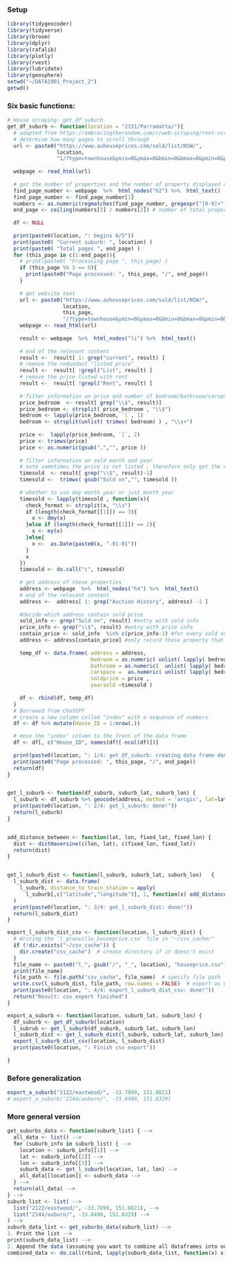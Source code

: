 ### Setup
```r
library(tidygeocoder)
library(tidyverse)
library(broom)
library(dplyr)
library(rafalib)
library(plotly)
library(rvest)
library(lubridate)
library(geosphere)
setwd("~/DATA1901_Project_2")
getwd()
```

### Six basic functions:
```r
# House scraping: get_df_suburb
get_df_suburb <- function(location = "2151/Parramatta/"){
  # adapted from https://embracingtherandom.com/r/web-scraping/rent-scraping/
  # determine how many pages to scroll through 
  url <- paste0("https://www.auhouseprices.com/sold/list/NSW/", 
                location, 
                "1/?type=townhouse&ymin=0&ymax=0&bmin=0&bmax=0&pmin=0&pmax=0&sort=date&kw=") # type set to townhouse, no other filtering
  
  webpage <- read_html(url)
  
  # get the number of properties and the number of property displayed on each page 
  find_page_number <- webpage  %>%  html_nodes("h2") %>%  html_text() 
  find_page_number <- find_page_number[1]
  numbers <- as.numeric(regmatches(find_page_number, gregexpr("[0-9]+", find_page_number))[[1]])
  end_page <- ceiling(numbers[3] / numbers[2]) # number of total properties / number on page  = total number of pages
  
  df <- NULL
  
  print(paste0(location, ": begins 0/5"))
  print(paste0( "Current suburb: ", location) )
  print(paste0( "Total pages ", end_page) )
  for (this_page in c(1:end_page)){
    # print(paste0( "Processing page ", this_page) )
    if (this_page %% 5 == 0){
      print(paste0("Page processed: ", this_page, "/", end_page))
    }
    
    # get website text
    url <- paste0("https://www.auhouseprices.com/sold/list/NSW/", 
                  location, 
                  this_page, 
                  "/?type=townhouse&ymin=0&ymax=0&bmin=0&bmax=0&pmin=0&pmax=0&sort=date&kw=") # type set to townhouse, no other filtering 
    webpage <- read_html(url)
    
    result <- webpage  %>%  html_nodes("li") %>%  html_text() 
    
    # end of the relevant content 
    result <-  result[ 1: grep("current", result) ]
    # remove the redundant "listed price" 
    result <-  result[ !grepl("List", result) ]
    # remove the price listed with rent
    result <-  result[ !grepl("Rent", result) ]
    
    # filter information on price and number of bedroom/bathroom/carspace
    price_bedroom  <- result[ grep("\\$", result)]
    price_bedroom <- strsplit( price_bedroom , "\\$")
    bedroom <- lapply(price_bedroom, `[`, 1)
    bedroom <- strsplit(unlist( trimws( bedroom) ) , "\\s+")
    
    price <-  lapply(price_bedroom, `[`, 2)
    price <- trimws(price)
    price <- as.numeric(gsub(",","", price ))
    
    # filter information on sold month and year
    # note sometimes the price is not listed , therefore only get the ones with the price 
    timesold  <- result[ grep("\\$", result)-1]
    timesold <-  trimws( gsub("Sold on","", timesold )) 
    
    # whether to use day month year or just month year
    timesold <- lapply(timesold , function(x){
      check_format <- strsplit(x, "\\s")
      if (length(check_format[[1]]) == 3){
        x <- dmy(x)
      }else if (length(check_format[[1]]) == 2){
        x <- my(x)
      }else{
        x <-  as.Date(paste0(x, "-01-01"))
      }
      x
    })
    timesold <- do.call("c", timesold)
    
    # get address of these properties
    address <- webpage  %>%  html_nodes("h4") %>%  html_text() 
    # end of the relevant content 
    address <-  address[ 1: grep("Auction History", address) -1 ]
    
    #decide which address contain sold price  
    sold_info <- grep("Sold on", result) #entry with sold info
    price_info <- grep("\\$", result) #entry with price info
    contain_price <- sold_info  %in% c(price_info-1) #for every sold entry, the immediate next row should be price, if not, then this sold entry does not have price record 
    address <- address[contain_price] #only record those property that has price recorded
    
    temp_df <- data.frame( address = address, 
                           bedroom = as.numeric( unlist( lapply( bedroom, `[`, 1) ) ) , 
                           bathroom = as.numeric(  unlist( lapply( bedroom, `[`, 2) )) ,  
                           carspace =  as.numeric( unlist( lapply( bedroom, `[`, 3) )), 
                           soldprice = price ,
                           yearsold =timesold )
    
    df <- rbind(df, temp_df)
  }
  # Borrowed from ChatGPT
  # create a new column called "index" with a sequence of numbers
  df <- df %>% mutate(House_ID = 1:nrow(.))

  # move the "index" column to the front of the data frame
  df <- df[, c("House_ID", names(df)[-ncol(df)])]
  
  print(paste0(location, ": 1/4: get_df_suburb: creating data frame done!"))
  print(paste0("Page processed: ", this_page, "/", end_page))
  return(df)
}


get_l_suburb <- function(df_suburb, suburb_lat, suburb_lon) {
  l_suburb <- df_suburb %>% geocode(address, method = 'arcgis', lat=latitude, long=longitude)
  print(paste0(location, ": 2/4: get_l_suburb: done!"))
  return(l_suburb)
}


add_distance_between <- function(lat, lon, fixed_lat, fixed_lon) {
  dist <- distHaversine(c(lon, lat), c(fixed_lon, fixed_lat))
  return(dist)
}  


get_l_suburb_dist <- function(l_suburb, suburb_lat, suburb_lon)   {
  l_suburb_dist <- data.frame(
    l_suburb, distance_to_train_station = apply(
      l_suburb[,c("latitude","longitude")], 1, function(x) add_distance_between(x[1], x[2], suburb_lat, suburb_lon))
  )
  print(paste0(location, ": 3/4: get_l_suburb_dist: done!"))
  return(l_suburb_dist)
}

export_l_suburb_dist_csv <- function(location, l_suburb_dist) {
  # Writing the `l_granville_houseprice.csv` file in "~/csv_cache/"
  if (!dir.exists("~/csv_cache")) {
    dir.create("csv_cache")  # create directory if it doesn't exist
  }
  file_name <- paste0("l_", gsub("/", "_", location), "houseprice.csv")
  print(file_name)
  file_path <- file.path("csv_cache", file_name)  # specify file path
  write.csv(l_suburb_dist, file_path, row.names = FALSE)  # export as CSV file
  print(paste0(location, ": 4/4: export_l_suburb_dist_csv: done!"))
  return("Result: csv export finished")
}

export_a_suburb <- function(location, suburb_lat, suburb_lon) {
  df_suburb <- get_df_suburb(location)
  l_subrub <- get_l_suburb(df_suburb, suburb_lat, suburb_lon)
  l_suburb_dist <- get_l_suburb_dist(l_suburb, suburb_lat, suburb_lon)
  export_l_suburb_dist_csv(location, l_suburb_dist)
  print(paste0(location, ": Finish csv export"))
  
}
```

### Before generalization
```r

export_a_suburb("2122/eastwood/", -33.7899, 151.0821)
# export_a_suburb("2144/auburn/", -33.8490, 151.0329)

```

### More general version
```r
get_suburbs_data <- function(suburb_list) { -->
  all_data <- list() -->
  for (suburb_info in suburb_list) { -->
    location <- suburb_info[[1]] -->
    lat <- suburb_info[[2]] -->
    lon <- suburb_info[[3]] -->
    suburb_data <- get_l_suburb(location, lat, lon) -->
    all_data[[location]] <- suburb_data -->
  } -->
  return(all_data) -->
} -->
suburb_list <- list( -->
  list("2122/eastwood/", -33.7899, 151.0821), -->
  list("2144/auburn/", -33.8490, 151.0329) -->
) -->
suburb_data_list <- get_suburbs_data(suburb_list) -->
1. Print the list -->
print(suburb_data_list) -->
2. Append the data (assuming you want to combine all dataframes into one) -->
combined_data <- do.call(rbind, lapply(suburb_data_list, function(x) x)) -->
```

